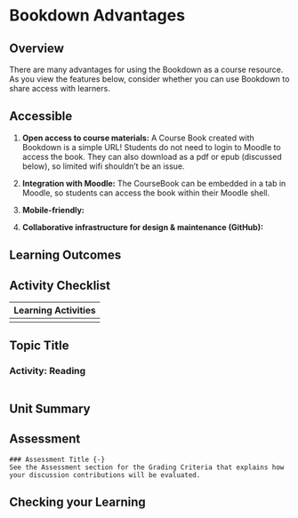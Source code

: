 # Bookdown Advantages

## Overview {-}
There are many advantages for using the Bookdown as a course resource. As you view the features below, consider whether you can use Bookdown to share access with learners.

##  Accessible {-}

1. **Open access to course materials:** A Course Book created with Bookdown is a simple URL! Students do not need to login to Moodle to access the book.  They can also download as a pdf or epub (discussed below), so limited wifi shouldn't be an issue.

1. **Integration with Moodle:** The CourseBook can be embedded in a tab in Moodle, so students can access the book within their Moodle shell.

1. **Mobile-friendly:**
1. **Collaborative infrastructure for design & maintenance (GitHub):**




##  Learning Outcomes{-}



##  Activity Checklist{-}


|Learning Activities|
|---|
|   |



## Topic Title



###  Activity: Reading

```block


```



## Unit Summary{-}


##  Assessment{-}
```block
### Assessment Title {-}
See the Assessment section for the Grading Criteria that explains how your discussion contributions will be evaluated.
```

##  Checking your Learning{-}
```block

```
